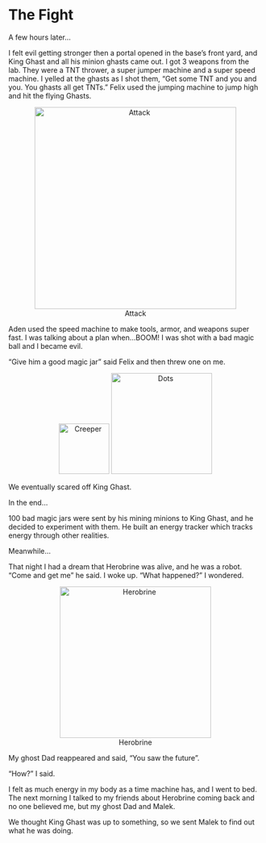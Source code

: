 # The Fight

A few hours later...

I felt evil getting stronger then a portal opened in the base's front yard, and King Ghast and all his minion ghasts came out. I got 3 weapons from the lab. They were a TNT thrower, a super jumper machine and a super speed machine. I yelled at the ghasts as I shot them, "Get some TNT and you and you. You ghasts all get TNTs." Felix used the jumping machine to jump high and hit the flying Ghasts.

<center>![Attack](img/07-attack.jpg){width=400px}</center>

Aden used the speed machine to make tools, armor, and weapons super fast. I was talking about a plan when...BOOM! I was shot with a bad magic ball and I became evil.

"Give him a good magic jar" said Felix and then threw one on me.

<center>![Creeper](img/06-creeper.jpg){width=100px} ![Dots](img/06-dots.jpg){width=200px}</center>

We eventually scared off King Ghast. 

In the end...

100 bad magic jars were sent by his mining minions to King Ghast, and he decided to experiment with them. He built an energy tracker which tracks energy through other realities. 

Meanwhile...

That night I had a dream that Herobrine was alive, and he was a robot. "Come and get me" he said. I woke up. "What happened?" I wondered. 

<center>![Herobrine](img/09-herobrine.jpg){width=300px}</center>

My ghost Dad reappeared and said, "You saw the future". 

"How?" I said. 

I felt as much energy in my body as a time machine has, and I went to bed. The next morning I talked to my friends about Herobrine coming back and no one believed me, but my ghost Dad and Malek.

We thought King Ghast was up to something, so we sent Malek to find out what he was doing.





